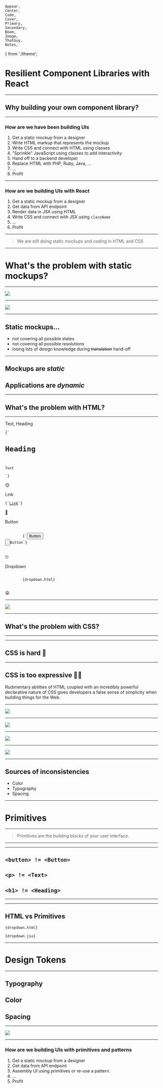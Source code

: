	Appear,
	Center,
	Code,
	Cover,
	Primary,
	Secondary,
	Boom,
	Image,
	ThatGuy,
	Notes,
} from './theme';


<Cover author="Andrey Okonetchnikov">

# Resilient Component Libraries with React

</Cover>

---

<Primary>

## Why building your own component library?

</Primary>

---

### How are we have been building UIs

1. Get a static mockup from a designer
1. Write HTML markup that represents the mockup
1. Write CSS and connect with HTML using classes
1. "Sprinkle" JavaScript using classes to add interactivity
1. Hand off to a backend developer
1. Replace HTML with PHP, Ruby, Java, ...
1. ...
1. Profit

---

### How are we building UIs with React

1. Get a static mockup from a designer
1. Get data from API endpoint
1. Render data in JSX using HTML
1. Write CSS and connect with JSX using `className`
1. ...
1. Profit

---

<Secondary>

> We are still doing static mockups and coding in HTML and CSS

</Secondary>

---

<Secondary>

# What's the problem with static mockups?

</Secondary>

---

<Image src="./assets/dribbble1.png" size="contain" />

---

<Image src="./assets/dribbble2.png" size="contain" />

---

## Static mockups...

- not covering all possible states
- not covering all possible resolutions
- losing lots of design knowledge during ~~translation~~ hand-off

---

<Boom>

## Mockups are _static_

## Applications are _dynamic_

<ThatGuy />

</Boom>

---

<Secondary>

## What's the problem with HTML?

</Secondary>

---

<Stack gridGap={4} gridTemplateColumns="auto 1fr auto" alignItems="center">
	<p>Text, Heading</p>
	<Code language="html">{`<h1>Heading</h1>
<p>Text</p>`}</Code>
	<p>️😊</p>
	<p>Link</p>
	<Code language="html">{`<a href="#">Link</a>`}</Code>
	<p>🤔</p>
	<p>Button</p>
	<Code language="html">
		{`<button>Button</button>
<input type="button">Button</input>`}
	</Code>
	<p>🙄</p>
	<p>Dropdown</p>
	<Code language="html" sx={{ maxHeight: 200 }}>
		{dropdown.html}
	</Code>
	<p>😩</p>
</Stack>

---

<Image src="./assets/bootstrap-dropdown.png" size="contain" />

<ThatGuy />

---

<Secondary>

## What's the problem with CSS?

</Secondary>

---

<Center>
<TweetEmbed id="1038073603311448064" />
<ThatGuy />
</Center>

---

<Boom>

## CSS is hard 🤯

</Boom>

---

<Boom>

## CSS is too expressive 👩‍🎨

</Boom>

<Notes>
	Rudimentary abilities of HTML coupled with an incredibly powerful declarative
	nature of CSS gives developers a false sense of simplicity when building
	things for the Web.
</Notes>

---

<Image src="./assets/too-many-buttons.jpg" size="contain" />

---

<Image src="./assets/too-many-buttons-2.jpg" size="contain" />

---

<Image src="./assets/text.png" size="contain" />

---

<Image src="./assets/doors.jpg" />

---

## Sources of inconsistencies

- Color
- Typography
- Spacing

---

# Primitives

---

> Primitives are the building blocks of your user interface.

---

---

## `<button> != <Button>`

<Appear>

## `<p> != <Text>`

## `<h1> != <Heading>`

</Appear>

---

---

## HTML vs Primitives

<Stack gridGap={4} gridTemplateColumns="1fr 1fr">

<Code language="html">{dropdown.html}</Code>

<Code language="javascript">{dropdown.jsx}</Code>

</Stack>

---

# Design Tokens

---

## Typography

## Color

## Spacing

---

<Image src="./assets/dls-foundation.png" size="contain" />

---

### How are we building UIs with primitives and patterns

1. Get a static mockup from a designer
1. Get data from API endpoint
1. Assembly UI using primitives or re-use a pattern.
1. ...
1. Profit
